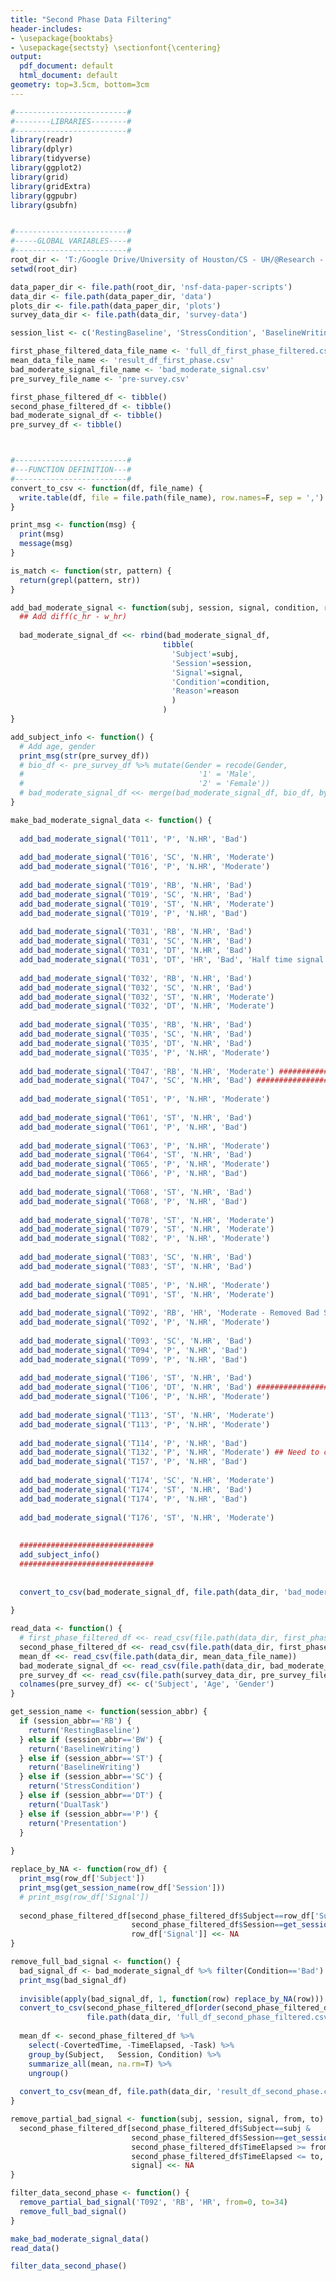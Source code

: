 ```yaml
---
title: "Second Phase Data Filtering"
header-includes:
- \usepackage{booktabs}
- \usepackage{sectsty} \sectionfont{\centering}
output:
  pdf_document: default
  html_document: default
geometry: top=3.5cm, bottom=3cm
---
```




```r
#-------------------------#
#--------LIBRARIES--------#
#-------------------------#
library(readr)
library(dplyr)
library(tidyverse)
library(ggplot2)
library(grid)
library(gridExtra)
library(ggpubr) 
library(gsubfn)


#-------------------------#
#-----GLOBAL VARIABLES----#
#-------------------------#
root_dir <- 'T:/Google Drive/University of Houston/CS - UH/@Research - CPL/@Projects/NsfStressDataCuration'
setwd(root_dir)

data_paper_dir <- file.path(root_dir, 'nsf-data-paper-scripts')
data_dir <- file.path(data_paper_dir, 'data')
plots_dir <- file.path(data_paper_dir, 'plots')
survey_data_dir <- file.path(data_dir, 'survey-data')

session_list <- c('RestingBaseline', 'StressCondition', 'BaselineWriting', 'DualTask', 'Presentation')

first_phase_filtered_data_file_name <- 'full_df_first_phase_filtered.csv'
mean_data_file_name <- 'result_df_first_phase.csv'
bad_moderate_signal_file_name <- 'bad_moderate_signal.csv'
pre_survey_file_name <- 'pre-survey.csv'

first_phase_filtered_df <- tibble()
second_phase_filtered_df <- tibble()
bad_moderate_signal_df <- tibble()
pre_survey_df <- tibble()



#-------------------------#
#---FUNCTION DEFINITION---#
#-------------------------#
convert_to_csv <- function(df, file_name) {
  write.table(df, file = file.path(file_name), row.names=F, sep = ',')
}

print_msg <- function(msg) {
  print(msg)
  message(msg)
}

is_match <- function(str, pattern) { 
  return(grepl(pattern, str)) 
}

add_bad_moderate_signal <- function(subj, session, signal, condition, reason='') {
  ## Add diff(c_hr - w_hr)
  
  bad_moderate_signal_df <<- rbind(bad_moderate_signal_df, 
                                  tibble(
                                    'Subject'=subj,
                                    'Session'=session,
                                    'Signal'=signal,
                                    'Condition'=condition,
                                    'Reason'=reason
                                    )
                                  )
}

add_subject_info <- function() {
  # Add age, gender
  print_msg(str(pre_survey_df))
  # bio_df <- pre_survey_df %>% mutate(Gender = recode(Gender,
  #                                       '1' = 'Male',
  #                                       '2' = 'Female'))
  # bad_moderate_signal_df <<- merge(bad_moderate_signal_df, bio_df, by='Subject')
}

make_bad_moderate_signal_data <- function() {
  
  add_bad_moderate_signal('T011', 'P', 'N.HR', 'Bad')
  
  add_bad_moderate_signal('T016', 'SC', 'N.HR', 'Moderate')
  add_bad_moderate_signal('T016', 'P', 'N.HR', 'Moderate')
  
  add_bad_moderate_signal('T019', 'RB', 'N.HR', 'Bad')
  add_bad_moderate_signal('T019', 'SC', 'N.HR', 'Bad')
  add_bad_moderate_signal('T019', 'ST', 'N.HR', 'Moderate')
  add_bad_moderate_signal('T019', 'P', 'N.HR', 'Bad')
  
  add_bad_moderate_signal('T031', 'RB', 'N.HR', 'Bad')
  add_bad_moderate_signal('T031', 'SC', 'N.HR', 'Bad')
  add_bad_moderate_signal('T031', 'DT', 'N.HR', 'Bad')
  add_bad_moderate_signal('T031', 'DT', 'HR', 'Bad', 'Half time signal missing')
  
  add_bad_moderate_signal('T032', 'RB', 'N.HR', 'Bad')
  add_bad_moderate_signal('T032', 'SC', 'N.HR', 'Bad')
  add_bad_moderate_signal('T032', 'ST', 'N.HR', 'Moderate')
  add_bad_moderate_signal('T032', 'DT', 'N.HR', 'Moderate')
  
  add_bad_moderate_signal('T035', 'RB', 'N.HR', 'Bad')
  add_bad_moderate_signal('T035', 'SC', 'N.HR', 'Bad')
  add_bad_moderate_signal('T035', 'DT', 'N.HR', 'Bad')
  add_bad_moderate_signal('T035', 'P', 'N.HR', 'Moderate')
  
  add_bad_moderate_signal('T047', 'RB', 'N.HR', 'Moderate') #####################
  add_bad_moderate_signal('T047', 'SC', 'N.HR', 'Bad') #####################
  
  add_bad_moderate_signal('T051', 'P', 'N.HR', 'Moderate')
  
  add_bad_moderate_signal('T061', 'ST', 'N.HR', 'Bad')
  add_bad_moderate_signal('T061', 'P', 'N.HR', 'Bad')
  
  add_bad_moderate_signal('T063', 'P', 'N.HR', 'Moderate')
  add_bad_moderate_signal('T064', 'ST', 'N.HR', 'Bad')
  add_bad_moderate_signal('T065', 'P', 'N.HR', 'Moderate')
  add_bad_moderate_signal('T066', 'P', 'N.HR', 'Bad')
  
  add_bad_moderate_signal('T068', 'ST', 'N.HR', 'Bad')
  add_bad_moderate_signal('T068', 'P', 'N.HR', 'Bad')
  
  add_bad_moderate_signal('T078', 'ST', 'N.HR', 'Moderate')
  add_bad_moderate_signal('T079', 'ST', 'N.HR', 'Moderate')
  add_bad_moderate_signal('T082', 'P', 'N.HR', 'Moderate')
  
  add_bad_moderate_signal('T083', 'SC', 'N.HR', 'Bad')
  add_bad_moderate_signal('T083', 'ST', 'N.HR', 'Bad')
  
  add_bad_moderate_signal('T085', 'P', 'N.HR', 'Moderate')
  add_bad_moderate_signal('T091', 'ST', 'N.HR', 'Moderate')
  
  add_bad_moderate_signal('T092', 'RB', 'HR', 'Moderate - Removed Bad Signal Part')
  add_bad_moderate_signal('T092', 'P', 'N.HR', 'Moderate')
  
  add_bad_moderate_signal('T093', 'SC', 'N.HR', 'Bad')
  add_bad_moderate_signal('T094', 'P', 'N.HR', 'Bad')
  add_bad_moderate_signal('T099', 'P', 'N.HR', 'Bad')
  
  add_bad_moderate_signal('T106', 'ST', 'N.HR', 'Bad')
  add_bad_moderate_signal('T106', 'DT', 'N.HR', 'Bad') #####################
  add_bad_moderate_signal('T106', 'P', 'N.HR', 'Moderate')
  
  add_bad_moderate_signal('T113', 'ST', 'N.HR', 'Moderate')
  add_bad_moderate_signal('T113', 'P', 'N.HR', 'Moderate')
  
  add_bad_moderate_signal('T114', 'P', 'N.HR', 'Bad')
  add_bad_moderate_signal('T132', 'P', 'N.HR', 'Moderate') ## Need to check EDA
  add_bad_moderate_signal('T157', 'P', 'N.HR', 'Bad')
  
  add_bad_moderate_signal('T174', 'SC', 'N.HR', 'Moderate')
  add_bad_moderate_signal('T174', 'ST', 'N.HR', 'Bad')
  add_bad_moderate_signal('T174', 'P', 'N.HR', 'Bad')
  
  add_bad_moderate_signal('T176', 'ST', 'N.HR', 'Moderate')
  
  
  ##############################
  add_subject_info()
  ##############################
  
  
  convert_to_csv(bad_moderate_signal_df, file.path(data_dir, 'bad_moderate_signal.csv'))
  
}

read_data <- function() {
  # first_phase_filtered_df <<- read_csv(file.path(data_dir, first_phase_filtered_data_file_name))
  second_phase_filtered_df <<- read_csv(file.path(data_dir, first_phase_filtered_data_file_name))
  mean_df <<- read_csv(file.path(data_dir, mean_data_file_name))
  bad_moderate_signal_df <<- read_csv(file.path(data_dir, bad_moderate_signal_file_name))
  pre_survey_df <<- read_csv(file.path(survey_data_dir, pre_survey_file_name))[, c(22:24)]
  colnames(pre_survey_df) <<- c('Subject', 'Age', 'Gender')
}

get_session_name <- function(session_abbr) {
  if (session_abbr=='RB') {
    return('RestingBaseline')
  } else if (session_abbr=='BW') {
    return('BaselineWriting')
  } else if (session_abbr=='ST') {
    return('BaselineWriting')
  } else if (session_abbr=='SC') {
    return('StressCondition')
  } else if (session_abbr=='DT') {
    return('DualTask')
  } else if (session_abbr=='P') {
    return('Presentation')
  }
  
}

replace_by_NA <- function(row_df) {
  print_msg(row_df['Subject'])
  print_msg(get_session_name(row_df['Session']))
  # print_msg(row_df['Signal'])
             
  second_phase_filtered_df[second_phase_filtered_df$Subject==row_df['Subject'] &
                           second_phase_filtered_df$Session==get_session_name(row_df['Session']),
                           row_df['Signal']] <<- NA
}

remove_full_bad_signal <- function() {
  bad_signal_df <- bad_moderate_signal_df %>% filter(Condition=='Bad')
  print_msg(bad_signal_df)
  
  invisible(apply(bad_signal_df, 1, function(row) replace_by_NA(row)))
  convert_to_csv(second_phase_filtered_df[order(second_phase_filtered_df$Subject),], 
                 file.path(data_dir, 'full_df_second_phase_filtered.csv'))
  
  mean_df <- second_phase_filtered_df %>% 
    select(-CovertedTime, -TimeElapsed, -Task) %>% 
    group_by(Subject,	Session, Condition) %>% 
    summarize_all(mean, na.rm=T) %>% 
    ungroup()
  
  convert_to_csv(mean_df, file.path(data_dir, 'result_df_second_phase.csv'))
}

remove_partial_bad_signal <- function(subj, session, signal, from, to) {
  second_phase_filtered_df[second_phase_filtered_df$Subject==subj &
                           second_phase_filtered_df$Session==get_session_name(session) &
                           second_phase_filtered_df$TimeElapsed >= from &
                           second_phase_filtered_df$TimeElapsed <= to,
                           signal] <<- NA
}

filter_data_second_phase <- function() {
  remove_partial_bad_signal('T092', 'RB', 'HR', from=0, to=34)
  remove_full_bad_signal()
}

``` 



```r
make_bad_moderate_signal_data()
read_data()
```

\newpage
```r
filter_data_second_phase()
```